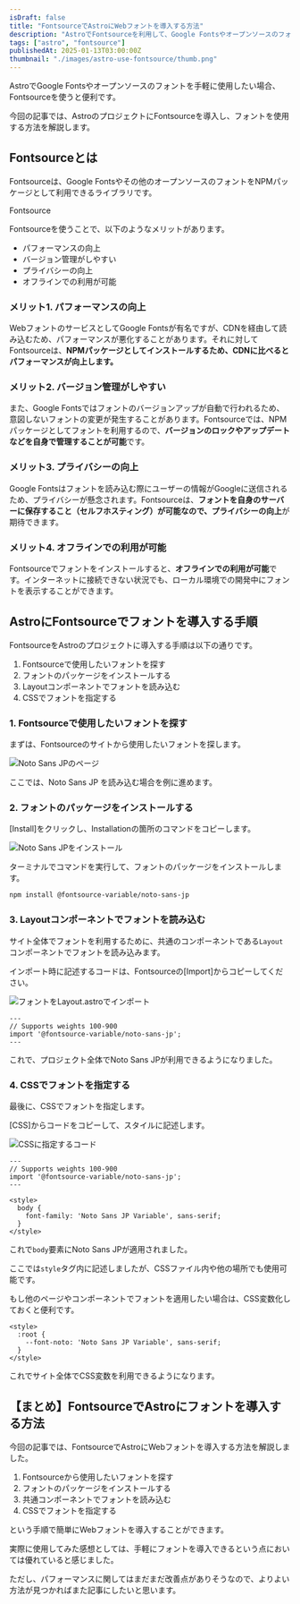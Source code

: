 ```yaml
---
isDraft: false
title: "FontsourceでAstroにWebフォントを導入する方法"
description: "AstroでFontsourceを利用して、Google Fontsやオープンソースのフォントを導入する方法を解説します。フォントのインストールからCSSの設定まで詳しく説明します。"
tags: ["astro", "fontsource"]
publishedAt: 2025-01-13T03:00:00Z
thumbnail: "./images/astro-use-fontsource/thumb.png"
---
```



AstroでGoogle Fontsやオープンソースのフォントを手軽に使用したい場合、<OuterLink href='https://fontsource.org/'>Fontsource</OuterLink>を使うと便利です。

今回の記事では、AstroのプロジェクトにFontsourceを導入し、フォントを使用する方法を解説します。

<ArticleToc />

<AdUnit />

## Fontsourceとは

Fontsourceは、Google Fontsやその他のオープンソースのフォントをNPMパッケージとして利用できるライブラリです。

<ImgCaption src={imgFs} alt="Fontsourceのサイト" type="border">
  <OuterLink href="https://fontsource.org/">Fontsource</OuterLink>
</ImgCaption>

Fontsourceを使うことで、以下のようなメリットがあります。

- パフォーマンスの向上
- バージョン管理がしやすい
- プライバシーの向上
- オフラインでの利用が可能

### メリット1. パフォーマンスの向上

WebフォントのサービスとしてGoogle Fontsが有名ですが、CDNを経由して読み込むため、パフォーマンスが悪化することがあります。それに対してFontsourceは、**NPMパッケージとしてインストールするため、CDNに比べるとパフォーマンスが向上します。**

### メリット2. バージョン管理がしやすい

また、Google Fontsではフォントのバージョンアップが自動で行われるため、意図しないフォントの変更が発生することがあります。Fontsourceでは、NPMパッケージとしてフォントを利用するので、**バージョンのロックやアップデートなどを自身で管理することが可能**です。

### メリット3. プライバシーの向上

Google Fontsはフォントを読み込む際にユーザーの情報がGoogleに送信されるため、プライバシーが懸念されます。Fontsourceは、**フォントを自身のサーバーに保存すること（セルフホスティング）が可能なので、プライバシーの向上**が期待できます。

### メリット4. オフラインでの利用が可能

Fontsourceでフォントをインストールすると、**オフラインでの利用が可能**です。インターネットに接続できない状況でも、ローカル環境での開発中にフォントを表示することができます。

<AdUnit />

## AstroにFontsourceでフォントを導入する手順

FontsourceをAstroのプロジェクトに導入する手順は以下の通りです。

1. Fontsourceで使用したいフォントを探す
2. フォントのパッケージをインストールする
3. Layoutコンポーネントでフォントを読み込む
4. CSSでフォントを指定する

### 1. Fontsourceで使用したいフォントを探す

まずは、<OuterLink href="https://fontsource.org/">Fontsource</OuterLink>のサイトから使用したいフォントを探します。

<Img src={imgNsJp} alt="Noto Sans JPのページ" type="border" />

ここでは、<OuterLink href="https://fontsource.org/fonts/noto-sans-jp">Noto Sans JP</OuterLink>
を読み込む場合を例に進めます。

### 2. フォントのパッケージをインストールする

[Install]をクリックし、Installationの箇所のコマンドをコピーします。

<Img src={imgNsJpInstall} alt="Noto Sans JPをインストール" type="border" />

ターミナルでコマンドを実行して、フォントのパッケージをインストールします。

<CodeHead lang="sh" />

```sh
npm install @fontsource-variable/noto-sans-jp
```

### 3. Layoutコンポーネントでフォントを読み込む

サイト全体でフォントを利用するために、共通のコンポーネントである`Layout`コンポーネントでフォントを読み込みます。

インポート時に記述するコードは、Fontsourceの[Import]からコピーしてください。

<Img src={imgFsImport} alt="フォントをLayout.astroでインポート" type="border" />

<CodeHead lang="astro" name="src/layouts/Layout.astro" />

```astro showLineNumbers
---
// Supports weights 100-900
import '@fontsource-variable/noto-sans-jp';
---
```

これで、プロジェクト全体でNoto Sans JPが利用できるようになりました。

### 4. CSSでフォントを指定する

最後に、CSSでフォントを指定します。

[CSS]からコードをコピーして、スタイルに記述します。

<Img src={imgFsCss} alt="CSSに指定するコード" type="border" />

<CodeHead lang="astro" name="src/layouts/Layout.astro" />

```astro showLineNumbers
---
// Supports weights 100-900
import '@fontsource-variable/noto-sans-jp';
---

<style>
  body {
    font-family: 'Noto Sans JP Variable', sans-serif;
  }
</style>
```

これで`body`要素にNoto Sans JPが適用されました。

ここでは`style`タグ内に記述しましたが、CSSファイル内や他の場所でも使用可能です。

もし他のページやコンポーネントでフォントを適用したい場合は、CSS変数化しておくと便利です。

<CodeHead lang="astro" name="src/layouts/Layout.astro" />

```astro showLineNumbers
<style>
  :root {
    --font-noto: 'Noto Sans JP Variable', sans-serif;
  }
</style>
```

これでサイト全体でCSS変数を利用できるようになります。

<AdUnit />

## 【まとめ】FontsourceでAstroにフォントを導入する方法

今回の記事では、FontsourceでAstroにWebフォントを導入する方法を解説しました。

1. Fontsourceから使用したいフォントを探す
2. フォントのパッケージをインストールする
3. 共通コンポーネントでフォントを読み込む
4. CSSでフォントを指定する

という手順で簡単にWebフォントを導入することができます。

<Spacer />

実際に使用してみた感想としては、手軽にフォントを導入できるという点においては優れていると感じました。

ただし、パフォーマンスに関してはまだまだ改善点がありそうなので、よりよい方法が見つかればまた記事にしたいと思います。
